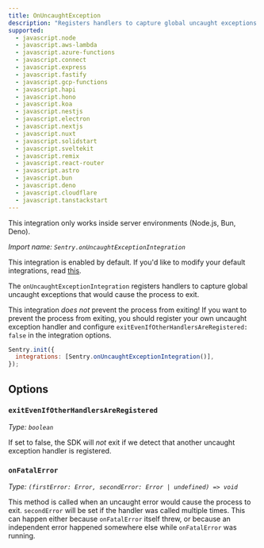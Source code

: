 ```yaml
---
title: OnUncaughtException
description: "Registers handlers to capture global uncaught exceptions. (default)"
supported:
  - javascript.node
  - javascript.aws-lambda
  - javascript.azure-functions
  - javascript.connect
  - javascript.express
  - javascript.fastify
  - javascript.gcp-functions
  - javascript.hapi
  - javascript.hono
  - javascript.koa
  - javascript.nestjs
  - javascript.electron
  - javascript.nextjs
  - javascript.nuxt
  - javascript.solidstart
  - javascript.sveltekit
  - javascript.remix
  - javascript.react-router
  - javascript.astro
  - javascript.bun
  - javascript.deno
  - javascript.cloudflare
  - javascript.tanstackstart
---
```


<Alert>

This integration only works inside server environments (Node.js, Bun, Deno).

</Alert>

_Import name: `Sentry.onUncaughtExceptionIntegration`_

This integration is enabled by default. If you'd like to modify your default integrations, read [this](./../#modifying-default-integrations).

The `onUncaughtExceptionIntegration` registers handlers to capture global uncaught exceptions that would cause the process to exit.

This integration _does not_ prevent the process from exiting! If you want to prevent the process from exiting, you should register your own uncaught exception handler and configure `exitEvenIfOtherHandlersAreRegistered: false` in the integration options.

```JavaScript
Sentry.init({
  integrations: [Sentry.onUncaughtExceptionIntegration()],
});
```

## Options

### `exitEvenIfOtherHandlersAreRegistered`

_Type: `boolean`_

If set to false, the SDK will _not_ exit if we detect that another uncaught exception handler is registered.

### `onFatalError`

_Type: `(firstError: Error, secondError: Error | undefined) => void`_

This method is called when an uncaught error would cause the process to exit. `secondError` will be set if the handler was called multiple times. This can happen either because `onFatalError` itself threw, or because an independent error happened somewhere else while `onFatalError` was running.
